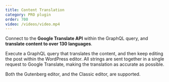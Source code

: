 ```yaml
---
title: Content Translation
category: PRO plugin
order: 700
video: /videos/video.mp4
---
```


Connect to the **Google Translate API** within the GraphQL query, and **translate content to over 130 languages**.

Execute a GraphQL query that translates the content, and then keep editing the post within the WordPress editor. All strings are sent together in a single request to Google Translate, making the translation as accurate as possible.

Both the Gutenberg editor, and the Classic editor, are supported.
